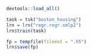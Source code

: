 ```r
devtools::load_all()

task = tsk("boston_housing")
lrn = lrn("regr.regr.smlp2")
lrn$train(task)

fp = tempfile(fileext = ".h5")
lrn$save(fp)
```

